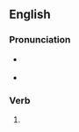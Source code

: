 ==English==

===Pronunciation===
* {{a|GA}} {{IPA|en|/dɪˈsiːvz/}}
* {{audio|en|En-us-deceives.ogg|Audio (US)}}
<!-- 2 syllable words !-->

===Verb===
{{head|en|verb form}}

# {{en-third-person singular of|deceive}}